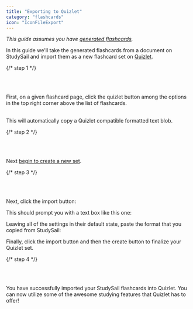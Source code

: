 ```yaml
---
title: "Exporting to Quizlet"
category: "flashcards"
icon: "IconFileExport"
---
```


_This guide assumes you have [generated flashcards](https://docs.studysail.com/generating-flashcards)._

In this guide we'll take the generated flashcards from a document on StudySail and import them as a new flashcard set on [Quizlet](https://quizlet.com).

{/* step 1 */}

<br />
<Step title="Copying Quizlet Compatible Format" number="1" />
<br />

First, on a given flashcard page, click the quizlet button among the options in the top right corner above the list of flashcards.

<br />
This will automatically copy a Quizlet compatible formatted text blob.

<ImageWithCaption
  src="https://firebasestorage.googleapis.com/v0/b/blog-files-d9a40.appspot.com/o/quizletbutton.gif?alt=media&token=d1047e53-5635-45f5-8eae-5f7f31d4acf6"
  alt="Quizlet button"
/>

{/* step 2 */}

<br />
<Step title="Create a New Study Set" number="2" />
<br />

Next [begin to create a new set](https://quizlet.com/create-set).

{/* step 3 */}

<br />
<Step title="Paste Flashcards" number="3" />
<br />

Next, click the import button:

<ImageWithCaption
  src="https://firebasestorage.googleapis.com/v0/b/blog-files-d9a40.appspot.com/o/quizletimport.png?alt=media&token=bfe4564d-b873-476d-be53-bb5502378b32"
  alt="quizlet import button"
/>

This should prompt you with a text box like this one:

<ImageWithCaption
  src="https://firebasestorage.googleapis.com/v0/b/blog-files-d9a40.appspot.com/o/quizlettextbox.png?alt=media&token=f2f77423-4a11-4a82-855a-2185f8dda21e"
  alt="quizlet import button"
/>

Leaving all of the settings in their default state, paste the format that you copied from StudySail:

<ImageWithCaption
  src="https://firebasestorage.googleapis.com/v0/b/blog-files-d9a40.appspot.com/o/quizletpaste.png?alt=media&token=d67a0ab3-ef32-4103-a096-14d383a0af8c"
  alt="quizlet import button"
/>

Finally, click the import button and then the create button to finalize your Quizlet set.

{/* step 4 */}

<br />
<Step title="Done!" number="4" />
<br />

You have successfully imported your StudySail flashcards into Quizlet. You can now utilize some of the awesome studying features that Quizlet has to offer!
<br />
<br />
<br />

